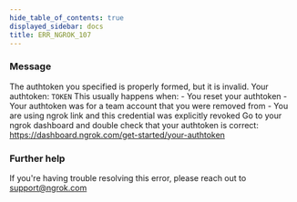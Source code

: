 ```yaml
---
hide_table_of_contents: true
displayed_sidebar: docs
title: ERR_NGROK_107
---
```




### Message

The authtoken you specified is properly formed, but it is invalid.
Your authtoken: `TOKEN`
This usually happens when: - You reset your authtoken - Your authtoken was for a team account that you were removed from - You are using ngrok link and this credential was explicitly revoked
Go to your ngrok dashboard and double check that your authtoken is correct:
https://dashboard.ngrok.com/get-started/your-authtoken

<ErrorDetails error="err_ngrok_107" />

### Further help

If you're having trouble resolving this error, please reach out to [support@ngrok.com](mailto:support@ngrok.com?subject=Help%20with%20ERR_NGROK_107)
